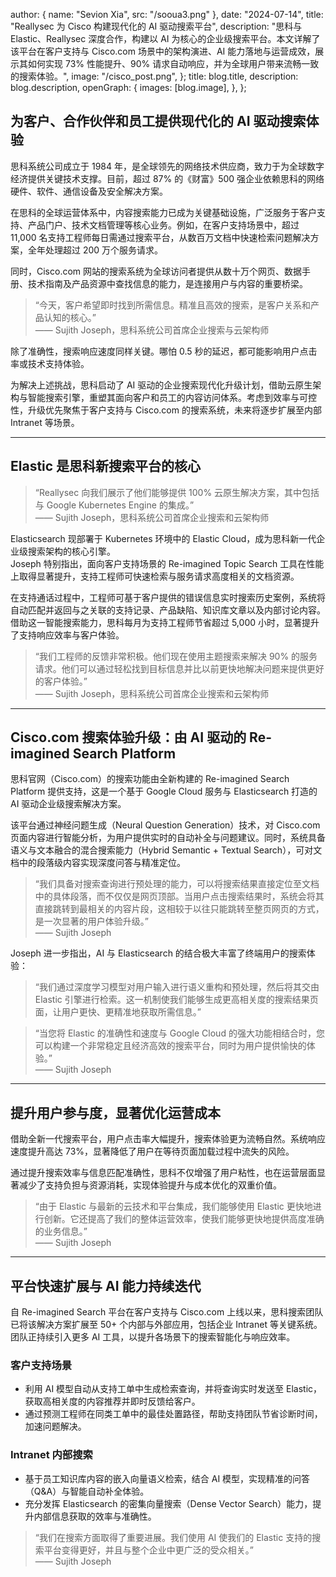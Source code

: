 
  author: { name: "Sevion Xia", src: "/sooua3.png" },
  date: "2024-07-14",
  title: "Reallysec 为 Cisco 构建现代化的 AI 驱动搜索平台",
  description:
    "思科与 Elastic、Reallysec 深度合作，构建以 AI 为核心的企业级搜索平台。本文详解了该平台在客户支持与 Cisco.com 场景中的架构演进、AI 能力落地与运营成效，展示其如何实现 73% 性能提升、90% 请求自动响应，并为全球用户带来流畅一致的搜索体验。",
  image:
    "/cisco_post.png",
};
  title: blog.title,
  description: blog.description,
  openGraph: {
    images: [blog.image],
  },
};


## 为客户、合作伙伴和员工提供现代化的 AI 驱动搜索体验

思科系统公司成立于 1984 年，是全球领先的网络技术供应商，致力于为全球数字经济提供关键技术支撑。目前，超过 87% 的《财富》500 强企业依赖思科的网络硬件、软件、通信设备及安全解决方案。

在思科的全球运营体系中，内容搜索能力已成为关键基础设施，广泛服务于客户支持、产品门户、技术文档管理等核心业务。例如，在客户支持场景中，超过 11,000 名支持工程师每日需通过搜索平台，从数百万文档中快速检索问题解决方案，全年处理超过 200 万个服务请求。

同时，Cisco.com 网站的搜索系统为全球访问者提供从数十万个网页、数据手册、技术指南及产品资源中查找信息的能力，是连接用户与内容的重要桥梁。

> “今天，客户希望即时找到所需信息。精准且高效的搜索，是客户关系和产品认知的核心。”  
> —— Sujith Joseph，思科系统公司首席企业搜索与云架构师

除了准确性，搜索响应速度同样关键。哪怕 0.5 秒的延迟，都可能影响用户点击率或技术支持体验。

为解决上述挑战，思科启动了 AI 驱动的企业搜索现代化升级计划，借助云原生架构与智能搜索引擎，重塑其面向客户和员工的内容访问体系。考虑到效率与可控性，升级优先聚焦于客户支持与 Cisco.com 的搜索系统，未来将逐步扩展至内部 Intranet 等场景。

---

## Elastic 是思科新搜索平台的核心

> “Reallysec 向我们展示了他们能够提供 100% 云原生解决方案，其中包括与 Google Kubernetes Engine 的集成。”  
> —— Sujith Joseph，思科系统公司首席企业搜索和云架构师

Elasticsearch 现部署于 Kubernetes 环境中的 Elastic Cloud，成为思科新一代企业级搜索架构的核心引擎。  
Joseph 特别指出，面向客户支持场景的 Re-imagined Topic Search 工具在性能上取得显著提升，支持工程师可快速检索与服务请求高度相关的文档资源。

在支持通话过程中，工程师可基于客户提供的错误信息实时搜索历史案例，系统将自动匹配并返回与之关联的支持记录、产品缺陷、知识库文章以及内部讨论内容。  
借助这一智能搜索能力，思科每月为支持工程师节省超过 5,000 小时，显著提升了支持响应效率与客户体验。

> “我们工程师的反馈非常积极。他们现在使用主题搜索来解决 90% 的服务请求。他们可以通过轻松找到目标信息并比以前更快地解决问题来提供更好的客户体验。”  
> —— Sujith Joseph，思科系统公司首席企业搜索和云架构师

---

## Cisco.com 搜索体验升级：由 AI 驱动的 Re-imagined Search Platform

思科官网（Cisco.com）的搜索功能由全新构建的 Re-imagined Search Platform 提供支持，这是一个基于 Google Cloud 服务与 Elasticsearch 打造的 AI 驱动企业级搜索解决方案。

该平台通过神经问题生成（Neural Question Generation）技术，对 Cisco.com 页面内容进行智能分析，为用户提供实时的自动补全与问题建议。同时，系统具备语义与文本融合的混合搜索能力（Hybrid Semantic + Textual Search），可对文档中的段落级内容实现深度问答与精准定位。

> “我们具备对搜索查询进行预处理的能力，可以将搜索结果直接定位至文档中的具体段落，而不仅仅是网页顶部。当用户点击搜索结果时，系统会将其直接跳转到最相关的内容片段，这相较于以往只能跳转至整页网页的方式，是一次显著的用户体验升级。”  
> —— Sujith Joseph

Joseph 进一步指出，AI 与 Elasticsearch 的结合极大丰富了终端用户的搜索体验：

> “我们通过深度学习模型对用户输入进行语义重构和预处理，然后将其交由 Elastic 引擎进行检索。这一机制使我们能够生成更高相关度的搜索结果页面，让用户更快、更精准地获取所需信息。”

> “当您将 Elastic 的准确性和速度与 Google Cloud 的强大功能相结合时，您可以构建一个非常稳定且经济高效的搜索平台，同时为用户提供愉快的体验。”  
> —— Sujith Joseph

---

## 提升用户参与度，显著优化运营成本

借助全新一代搜索平台，用户点击率大幅提升，搜索体验更为流畅自然。系统响应速度提升高达 73%，显著降低了用户在等待页面加载过程中流失的风险。

通过提升搜索效率与信息匹配准确性，思科不仅增强了用户粘性，也在运营层面显著减少了支持负担与资源消耗，实现体验提升与成本优化的双重价值。

> “由于 Elastic 与最新的云技术和平台集成，我们能够使用 Elastic 更快地进行创新。它还提高了我们的整体运营效率，使我们能够更快地提供高度准确的业务信息。”  
> —— Sujith Joseph

---

## 平台快速扩展与 AI 能力持续迭代

自 Re-imagined Search 平台在客户支持与 Cisco.com 上线以来，思科搜索团队已将该解决方案扩展至 50+ 个内部与外部应用，包括企业 Intranet 等关键系统。团队正持续引入更多 AI 工具，以提升各场景下的搜索智能化与响应效率。

### 客户支持场景

- 利用 AI 模型自动从支持工单中生成检索查询，并将查询实时发送至 Elastic，获取高相关度的内容推荐并即时反馈给客户。
- 通过预测工程师在同类工单中的最佳处置路径，帮助支持团队节省诊断时间，加速问题解决。

### Intranet 内部搜索

- 基于员工知识库内容的嵌入向量语义检索，结合 AI 模型，实现精准的问答（Q&A）与智能自动补全体验。
- 充分发挥 Elasticsearch 的密集向量搜索（Dense Vector Search）能力，提升内部信息获取的效率与准确性。

> “我们在搜索方面取得了重要进展。我们使用 AI 使我们的 Elastic 支持的搜索平台变得更好，并且与整个企业中更广泛的受众相关。”  
> —— Sujith Joseph
